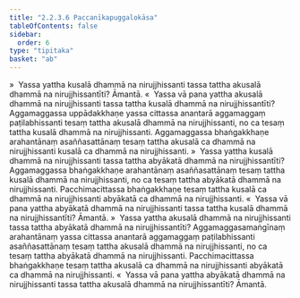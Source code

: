 ```yaml
---
title: "2.2.3.6 Paccanīkapuggalokāsa"
tableOfContents: false
sidebar:
  order: 6
type: "tipitaka"
basket: "ab"
---
```



<DynamicBreadcrumb />

<Division number="131">

<Paragraph number="570">
»  Yassa yattha kusalā dhammā na nirujjhissanti tassa tattha akusalā dhammā na nirujjhissantīti? Āmantā.
</Paragraph>

<Paragraph number="571">
«  Yassa vā pana yattha akusalā dhammā na nirujjhissanti tassa tattha kusalā dhammā na nirujjhissantīti?
</Paragraph>

<Paragraph number="572">
Aggamaggassa uppādakkhaṇe yassa cittassa anantarā aggamaggaṃ paṭilabhissanti tesaṃ tattha akusalā dhammā na nirujjhissanti, no ca tesaṃ tattha kusalā dhammā na nirujjhissanti. Aggamaggassa bhaṅgakkhaṇe arahantānaṃ asaññasattānaṃ tesaṃ tattha akusalā ca dhammā na nirujjhissanti kusalā ca dhammā na nirujjhissanti.
</Paragraph>

<Paragraph number="573">
»  Yassa yattha kusalā dhammā na nirujjhissanti tassa tattha abyākatā dhammā na nirujjhissantīti?
</Paragraph>

<Paragraph number="574">
Aggamaggassa bhaṅgakkhaṇe arahantānaṃ asaññasattānaṃ tesaṃ tattha kusalā dhammā na nirujjhissanti, no ca tesaṃ tattha abyākatā dhammā na nirujjhissanti. Pacchimacittassa bhaṅgakkhaṇe tesaṃ tattha kusalā ca dhammā na nirujjhissanti abyākatā ca dhammā na nirujjhissanti.
</Paragraph>

<Paragraph number="575">
«  Yassa vā pana yattha abyākatā dhammā na nirujjhissanti tassa tattha kusalā dhammā na nirujjhissantīti? Āmantā.
</Paragraph>

</Division>
<Division number="132">

<Paragraph number="576">
»  Yassa yattha akusalā dhammā na nirujjhissanti tassa tattha abyākatā dhammā na nirujjhissantīti?
</Paragraph>

<Paragraph number="577">
Aggamaggasamaṅgīnaṃ arahantānaṃ yassa cittassa anantarā aggamaggaṃ paṭilabhissanti asaññasattānaṃ tesaṃ tattha akusalā dhammā na nirujjhissanti, no ca tesaṃ tattha abyākatā dhammā na nirujjhissanti. Pacchimacittassa bhaṅgakkhaṇe tesaṃ tattha akusalā ca dhammā na nirujjhissanti abyākatā ca dhammā na nirujjhissanti.
</Paragraph>

<Paragraph number="578">
«  Yassa vā pana yattha abyākatā dhammā na nirujjhissanti tassa tattha akusalā dhammā na nirujjhissantīti? Āmantā.
</Paragraph>
</Division>